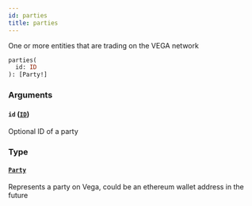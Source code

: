 ```yaml
---
id: parties
title: parties
---
```



One or more entities that are trading on the VEGA network

```graphql
parties(
  id: ID
): [Party!]
```


### Arguments

#### `id` ([`ID`](/docs/v0.47/graphql/scalars/id))

Optional ID of a party


### Type

#### [`Party`](/docs/v0.47/graphql/objects/party) 

Represents a party on Vega, could be an ethereum wallet address in the future




